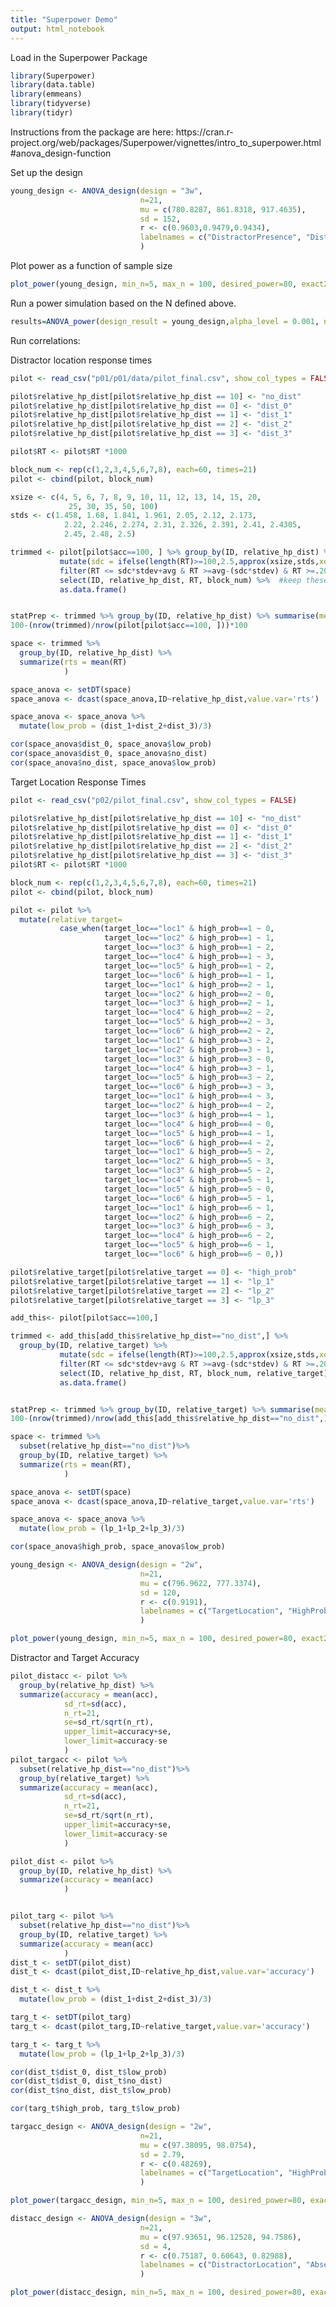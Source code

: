 ```yaml
---
title: "Superpower Demo"
output: html_notebook
---
```


Load in the Superpower Package

```r
library(Superpower)
library(data.table)
library(emmeans)
library(tidyverse) 
library(tidyr)
```

Instructions from the package are here: https://cran.r-project.org/web/packages/Superpower/vignettes/intro_to_superpower.html#anova_design-function

Set up the design

```r
young_design <- ANOVA_design(design = "3w",
                             n=21,
                             mu = c(780.8287, 861.8318, 917.4635),
                             sd = 152,
                             r <- c(0.9603,0.9479,0.9434),
                             labelnames = c("DistractorPresence", "DistAbsent", "HighProb", "LowProb")
                             )

```


Plot power as a function of sample size

```r
plot_power(young_design, min_n=5, max_n = 100, desired_power=80, exact2 = TRUE)

```

Run a power simulation based on the N defined above.

```r
results=ANOVA_power(design_result = young_design,alpha_level = 0.001, nsims = 10000, seed=1234,)

```






Run correlations:

Distractor location response times

```r

pilot <- read_csv("p01/p01/data/pilot_final.csv", show_col_types = FALSE)

pilot$relative_hp_dist[pilot$relative_hp_dist == 10] <- "no_dist"
pilot$relative_hp_dist[pilot$relative_hp_dist == 0] <- "dist_0"
pilot$relative_hp_dist[pilot$relative_hp_dist == 1] <- "dist_1"
pilot$relative_hp_dist[pilot$relative_hp_dist == 2] <- "dist_2"
pilot$relative_hp_dist[pilot$relative_hp_dist == 3] <- "dist_3"

pilot$RT <- pilot$RT *1000

block_num <- rep(c(1,2,3,4,5,6,7,8), each=60, times=21)
pilot <- cbind(pilot, block_num)

xsize <- c(4, 5, 6, 7, 8, 9, 10, 11, 12, 13, 14, 15, 20, 
             25, 30, 35, 50, 100)
stds <- c(1.458, 1.68, 1.841, 1.961, 2.05, 2.12, 2.173, 
            2.22, 2.246, 2.274, 2.31, 2.326, 2.391, 2.41, 2.4305, 
            2.45, 2.48, 2.5)

trimmed <- pilot[pilot$acc==100, ] %>% group_by(ID, relative_hp_dist) %>%
           mutate(sdc = ifelse(length(RT)>=100,2.5,approx(xsize,stds,xout=length(RT))$y), avg = mean(RT), stdev = sd(RT)) %>%
           filter(RT <= sdc*stdev+avg & RT >=avg-(sdc*stdev) & RT >=.200) %>%
           select(ID, relative_hp_dist, RT, block_num) %>%  #keep these columns in the new data frame
           as.data.frame()


statPrep <- trimmed %>% group_by(ID, relative_hp_dist) %>% summarise(measurement=mean(RT)) %>% as.data.frame()
100-(nrow(trimmed)/nrow(pilot[pilot$acc==100, ]))*100

space <- trimmed %>%
  group_by(ID, relative_hp_dist) %>%
  summarize(rts = mean(RT)
            )

space_anova <- setDT(space)
space_anova <- dcast(space_anova,ID~relative_hp_dist,value.var='rts')

space_anova <- space_anova %>%
  mutate(low_prob = (dist_1+dist_2+dist_3)/3)

```

```r

cor(space_anova$dist_0, space_anova$low_prob)
cor(space_anova$dist_0, space_anova$no_dist)
cor(space_anova$no_dist, space_anova$low_prob)

```

Target Location Response Times

```r
pilot <- read_csv("p02/pilot_final.csv", show_col_types = FALSE)

pilot$relative_hp_dist[pilot$relative_hp_dist == 10] <- "no_dist"
pilot$relative_hp_dist[pilot$relative_hp_dist == 0] <- "dist_0"
pilot$relative_hp_dist[pilot$relative_hp_dist == 1] <- "dist_1"
pilot$relative_hp_dist[pilot$relative_hp_dist == 2] <- "dist_2"
pilot$relative_hp_dist[pilot$relative_hp_dist == 3] <- "dist_3"
pilot$RT <- pilot$RT *1000

block_num <- rep(c(1,2,3,4,5,6,7,8), each=60, times=21)
pilot <- cbind(pilot, block_num)

pilot <- pilot %>%
  mutate(relative_target=
           case_when(target_loc=="loc1" & high_prob==1 ~ 0,
                     target_loc=="loc2" & high_prob==1 ~ 1,
                     target_loc=="loc3" & high_prob==1 ~ 2,
                     target_loc=="loc4" & high_prob==1 ~ 3,
                     target_loc=="loc5" & high_prob==1 ~ 2,
                     target_loc=="loc6" & high_prob==1 ~ 1,
                     target_loc=="loc1" & high_prob==2 ~ 1,
                     target_loc=="loc2" & high_prob==2 ~ 0,
                     target_loc=="loc3" & high_prob==2 ~ 1,
                     target_loc=="loc4" & high_prob==2 ~ 2,
                     target_loc=="loc5" & high_prob==2 ~ 3,
                     target_loc=="loc6" & high_prob==2 ~ 2,
                     target_loc=="loc1" & high_prob==3 ~ 2,
                     target_loc=="loc2" & high_prob==3 ~ 1,
                     target_loc=="loc3" & high_prob==3 ~ 0,
                     target_loc=="loc4" & high_prob==3 ~ 1,
                     target_loc=="loc5" & high_prob==3 ~ 2,
                     target_loc=="loc6" & high_prob==3 ~ 3,
                     target_loc=="loc1" & high_prob==4 ~ 3,
                     target_loc=="loc2" & high_prob==4 ~ 2,
                     target_loc=="loc3" & high_prob==4 ~ 1,
                     target_loc=="loc4" & high_prob==4 ~ 0,
                     target_loc=="loc5" & high_prob==4 ~ 1,
                     target_loc=="loc6" & high_prob==4 ~ 2,
                     target_loc=="loc1" & high_prob==5 ~ 2,
                     target_loc=="loc2" & high_prob==5 ~ 3,
                     target_loc=="loc3" & high_prob==5 ~ 2,
                     target_loc=="loc4" & high_prob==5 ~ 1,
                     target_loc=="loc5" & high_prob==5 ~ 0,
                     target_loc=="loc6" & high_prob==5 ~ 1,
                     target_loc=="loc1" & high_prob==6 ~ 1,
                     target_loc=="loc2" & high_prob==6 ~ 2,
                     target_loc=="loc3" & high_prob==6 ~ 3,
                     target_loc=="loc4" & high_prob==6 ~ 2,
                     target_loc=="loc5" & high_prob==6 ~ 1,
                     target_loc=="loc6" & high_prob==6 ~ 0,))

pilot$relative_target[pilot$relative_target == 0] <- "high_prob"
pilot$relative_target[pilot$relative_target == 1] <- "lp_1"
pilot$relative_target[pilot$relative_target == 2] <- "lp_2"
pilot$relative_target[pilot$relative_target == 3] <- "lp_3"

add_this<- pilot[pilot$acc==100,]

trimmed <- add_this[add_this$relative_hp_dist=="no_dist",] %>% 
  group_by(ID, relative_target) %>%
           mutate(sdc = ifelse(length(RT)>=100,2.5,approx(xsize,stds,xout=length(RT))$y), avg = mean(RT), stdev = sd(RT)) %>%
           filter(RT <= sdc*stdev+avg & RT >=avg-(sdc*stdev) & RT >=.200) %>%
           select(ID, relative_hp_dist, RT, block_num, relative_target) %>%
           as.data.frame()


statPrep <- trimmed %>% group_by(ID, relative_target) %>% summarise(measurement=mean(RT)) %>% as.data.frame()
100-(nrow(trimmed)/nrow(add_this[add_this$relative_hp_dist=="no_dist",]))*100

space <- trimmed %>%
  subset(relative_hp_dist=="no_dist")%>%
  group_by(ID, relative_target) %>%
  summarize(rts = mean(RT),
            )

space_anova <- setDT(space)
space_anova <- dcast(space_anova,ID~relative_target,value.var='rts')

space_anova <- space_anova %>%
  mutate(low_prob = (lp_1+lp_2+lp_3)/3)

```

```r

cor(space_anova$high_prob, space_anova$low_prob)

```

```r
young_design <- ANOVA_design(design = "2w",
                             n=21,
                             mu = c(796.9622, 777.3374),
                             sd = 120,
                             r <- c(0.9191),
                             labelnames = c("TargetLocation", "HighProb", "LowProb")
                             )

```

```r
plot_power(young_design, min_n=5, max_n = 100, desired_power=80, exact2 = TRUE)

```




Distractor and Target Accuracy


```r




pilot_distacc <- pilot %>%
  group_by(relative_hp_dist) %>%
  summarize(accuracy = mean(acc),
            sd_rt=sd(acc),
            n_rt=21,
            se=sd_rt/sqrt(n_rt),
            upper_limit=accuracy+se,
            lower_limit=accuracy-se
            )
pilot_targacc <- pilot %>%
  subset(relative_hp_dist=="no_dist")%>%
  group_by(relative_target) %>%
  summarize(accuracy = mean(acc),
            sd_rt=sd(acc),
            n_rt=21,
            se=sd_rt/sqrt(n_rt),
            upper_limit=accuracy+se,
            lower_limit=accuracy-se
            )

pilot_dist <- pilot %>%
  group_by(ID, relative_hp_dist) %>%
  summarize(accuracy = mean(acc)
            )


pilot_targ <- pilot %>%
  subset(relative_hp_dist=="no_dist")%>%
  group_by(ID, relative_target) %>%
  summarize(accuracy = mean(acc)
            )
dist_t <- setDT(pilot_dist)
dist_t <- dcast(pilot_dist,ID~relative_hp_dist,value.var='accuracy')

dist_t <- dist_t %>%
  mutate(low_prob = (dist_1+dist_2+dist_3)/3)

targ_t <- setDT(pilot_targ)
targ_t <- dcast(pilot_targ,ID~relative_target,value.var='accuracy')

targ_t <- targ_t %>%
  mutate(low_prob = (lp_1+lp_2+lp_3)/3)

```

```r

cor(dist_t$dist_0, dist_t$low_prob)
cor(dist_t$dist_0, dist_t$no_dist)
cor(dist_t$no_dist, dist_t$low_prob)

cor(targ_t$high_prob, targ_t$low_prob)

```


```r
targacc_design <- ANOVA_design(design = "2w",
                             n=21,
                             mu = c(97.38095, 98.0754),
                             sd = 2.79,
                             r <- c(0.48269),
                             labelnames = c("TargetLocation", "HighProb", "LowProb")
                             )

```

```r
plot_power(targacc_design, min_n=5, max_n = 100, desired_power=80, exact2 = TRUE)

```


```r
distacc_design <- ANOVA_design(design = "3w",
                             n=21,
                             mu = c(97.93651, 96.12528, 94.7586),
                             sd = 4,
                             r <- c(0.75187, 0.60643, 0.82988),
                             labelnames = c("DistractorLocation", "Absent", "HighProb", "LowProb")
                             )

```

```r
plot_power(distacc_design, min_n=5, max_n = 100, desired_power=80, exact2 = TRUE)

```
